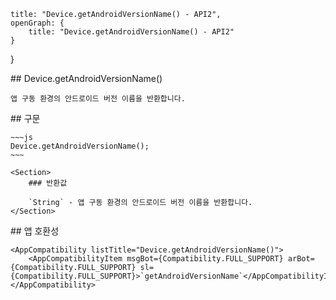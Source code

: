 
    title: "Device.getAndroidVersionName() - API2",
    openGraph: {
        title: "Device.getAndroidVersionName() - API2"
    }
}

<Section>
    ## Device.getAndroidVersionName()

    앱 구동 환경의 안드로이드 버전 이름을 반환합니다.
</Section>
<Section>
    ## 구문

    ~~~js
    Device.getAndroidVersionName();
    ~~~

    <Section>
        ### 반환값

        `String` - 앱 구동 환경의 안드로이드 버전 이름을 반환합니다.
    </Section>
</Section>
<Section>
    ## 앱 호환성

    <AppCompatibility listTitle="Device.getAndroidVersionName()">
        <AppCompatibilityItem msgBot={Compatibility.FULL_SUPPORT} arBot={Compatibility.FULL_SUPPORT} sl={Compatibility.FULL_SUPPORT}>`getAndroidVersionName`</AppCompatibilityItem>
    </AppCompatibility>
</Section>